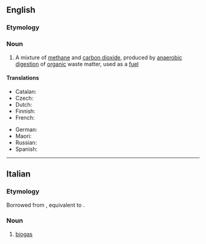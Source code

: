 {{also|Biogas}}
==English==

===Etymology===
{{prefix|en|bio|gas}}

===Noun===
{{wikipedia}}
{{en-noun|~|es|biogasses}}

# A mixture of [[methane]] and [[carbon dioxide]], produced by [[anaerobic]] [[digestion]] of [[organic]] waste matter, used as a [[fuel]]

====Translations====
{{trans-top|gas produced by organic waste matter, used as a fuel}}
* Catalan: {{t|ca|biogàs|m}}
* Czech: {{t+|cs|bioplyn|m}}
* Dutch: {{t+|nl|biogas|n}}
* Finnish: {{t+|fi|biokaasu}}
* French: {{t+|fr|biogaz|m}}
{{trans-mid}}
* German: {{t+|de|Biogas|n}}
* Maori: {{t|mi|haurehu koiora}}
* Russian: {{t+|ru|биога́з|m}}
* Spanish: {{t|es|biogás|m}}
{{trans-bottom}}

----

==Italian==

===Etymology===
Borrowed from {{bor|it|en|biogas}}, equivalent to {{af|it|bio-|gas}}.

===Noun===
{{head|it|noun}}

# [[#English|biogas]]